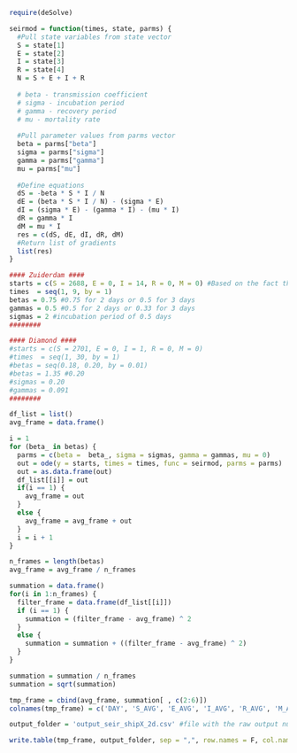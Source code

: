 ```{r}

require(deSolve)

seirmod = function(times, state, parms) {
  #Pull state variables from state vector
  S = state[1]
  E = state[2]
  I = state[3]
  R = state[4]
  N = S + E + I + R
  
  # beta - transmission coefficient
  # sigma - incubation period
  # gamma - recovery period
  # mu - mortality rate
  
  #Pull parameter values from parms vector
  beta = parms["beta"]
  sigma = parms["sigma"]
  gamma = parms["gamma"]
  mu = parms["mu"]
  
  #Define equations
  dS = -beta * S * I / N
  dE = (beta * S * I / N) - (sigma * E)
  dI = (sigma * E) - (gamma * I) - (mu * I)
  dR = gamma * I 
  dM = mu * I
  res = c(dS, dE, dI, dR, dM)
  #Return list of gradients
  list(res)
}

#### Zuiderdam ####
starts = c(S = 2688, E = 0, I = 14, R = 0, M = 0) #Based on the fact that Day 2 has 14 symptomatic in CDC report
times  = seq(1, 9, by = 1)
betas = 0.75 #0.75 for 2 days or 0.5 for 3 days
gammas = 0.5 #0.5 for 2 days or 0.33 for 3 days
sigmas = 2 #incubation period of 0.5 days
########

#### Diamond ####
#starts = c(S = 2701, E = 0, I = 1, R = 0, M = 0)
#times  = seq(1, 30, by = 1)
#betas = seq(0.18, 0.20, by = 0.01)
#betas = 1.35 #0.20
#sigmas = 0.20
#gammas = 0.091
########

df_list = list()
avg_frame = data.frame()

i = 1
for (beta_ in betas) {
  parms = c(beta =  beta_, sigma = sigmas, gamma = gammas, mu = 0)
  out = ode(y = starts, times = times, func = seirmod, parms = parms)
  out = as.data.frame(out)
  df_list[[i]] = out
  if(i == 1) {
    avg_frame = out 
  }
  else {
    avg_frame = avg_frame + out 
  }
  i = i + 1
}

n_frames = length(betas)
avg_frame = avg_frame / n_frames

summation = data.frame()
for(i in 1:n_frames) {
  filter_frame = data.frame(df_list[[i]])
  if (i == 1) {
    summation = (filter_frame - avg_frame) ^ 2
  }
  else {
    summation = summation + ((filter_frame - avg_frame) ^ 2)
  }
}

summation = summation / n_frames
summation = sqrt(summation)

tmp_frame = cbind(avg_frame, summation[ , c(2:6)])
colnames(tmp_frame) = c('DAY', 'S_AVG', 'E_AVG', 'I_AVG', 'R_AVG', 'M_AVG', 'S_STD', 'E_STD', 'I_STD', 'R_STD', 'M_STD')

output_folder = 'output_seir_shipX_2d.csv' #file with the raw output numbers

write.table(tmp_frame, output_folder, sep = ",", row.names = F, col.names = T, quote = F)
```


